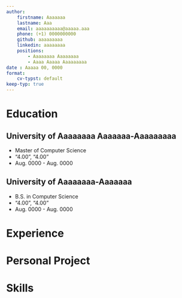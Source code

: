 ```yaml
---
author:
    firstname: Aaaaaaa
    lastname: Aaa
    email: aaaaaaaaaa@aaaaa.aaa
    phone: (+1) 0000000000
    github: aaaaaaaaa
    linkedin: aaaaaaaa
    positions: 
        - Aaaaaaaa Aaaaaaaa 
        - Aaaa Aaaaa Aaaaaaaaa
date : Aaaaa 00, 0000
format:
    cv-typst: default
keep-typ: true
---
```


# Education

## University of Aaaaaaaa Aaaaaaa-Aaaaaaaaa
- Master of Computer Science
- "4.00", "4.00"
- Aug. 0000 - Aug. 0000


## University of Aaaaaaaa-Aaaaaaa
- B.S. in Computer Science
- "4.00", "4.00"
- Aug. 0000 - Aug. 0000


# Experience



# Personal Project



# Skills